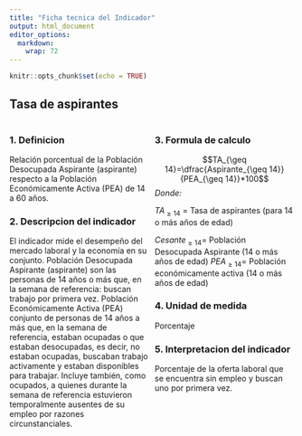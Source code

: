 ---
title: "Ficha tecnica del Indicador"
output: html_document
editor_options: 
  markdown: 
    wrap: 72
---

```{r setup, include=FALSE}
knitr::opts_chunk$set(echo = TRUE)
```

## Tasa de aspirantes

::: {style="display: grid; grid-template-columns: 1fr 1fr; grid-column-gap: 10px;"}
<div>

### 1. Definicion

Relación porcentual de la Población Desocupada Aspirante (aspirante)
respecto a la Población Económicamente Activa (PEA) de 14 a 60 años.

### 2. Descripcion del indicador

El indicador mide el desempeño del mercado laboral y la economía en su
conjunto. Población Desocupada Aspirante (aspirante) son las personas de
14 años o más que, en la semana de referencia: buscan trabajo por
primera vez. Población Económicamente Activa (PEA) conjunto de personas
de 14 años a más que, en la semana de referencia, estaban ocupadas o que
estaban desocupadas, es decir, no estaban ocupadas, buscaban trabajo
activamente y estaban disponibles para trabajar. Incluye también, como
ocupados, a quienes durante la semana de referencia estuvieron
temporalmente ausentes de su empleo por razones circunstanciales.

</div>

<div>

### 3. Formula de calculo

$$TA_{\geq 14}=\dfrac{Aspirante_{\geq 14}}{PEA_{\geq 14}}*100$$ *Donde:*

$TA_{\geq 14}$ = Tasa de aspirantes (para 14 o más años de edad)

$Cesante_{\geq 14}$= Población Desocupada Aspirante (14 o más años de
edad) $PEA_{\geq 14}$= Población económicamente activa (14 o más años de
edad)

### 4. Unidad de medida

Porcentaje

### 5. Interpretacion del indicador

Porcentaje de la oferta laboral que se encuentra sin empleo y buscan uno
por primera vez.

</div>
:::
